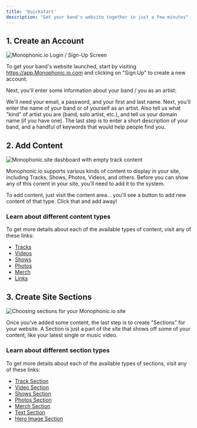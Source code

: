 ```yaml
---
title: 'Quickstart'
description: "Get your band's website together in just a few minutes"
---
```


## 1. Create an Account

<img
  className="block"
  src="/images/login.png"
  alt="Monophonic.io Login / Sign-Up Screen"
/>

To get your band's website launched, start by visiting https://app.Monophonic.io.com and clicking on "Sign Up" to create a new account.

Next, you'll enter some information about your band / you as an artist:

<Steps>
  <Step title="Personal Information">
    We'll need your email, a password, and your first and last name.
  </Step>
  <Step title="Artist Information">
    Next, you'll enter the name of your band or of yourself as an artist. Also tell us what "kind" of artist you are (band, solo artist, etc.), and tell us your domain name (if you have one).
  </Step>
  <Step title="Description and Keywords">
    The last step is to enter a short description of your band, and a handful of keywords that would help people find you.
  </Step>
</Steps>


## 2. Add Content

<img
  className="block"
  src="/images/emptyContent.png"
  alt="Monophonic.site dashboard with empty track content"
/>

Monophonic.io supports various kinds of content to display in your site, including Tracks, Shows, Photos, Videos, and others. Before you can show any of this conent in your site, you'll need to add it to the system.

To add content, just visit the content area... you'll see a button to add new content of that type. Click that and add away!

### Learn about different content types

To get more details about each of the available types of content, visit any of these links:

* [Tracks](/content-types/tracks)
* [Videos](/content-types/videos)
* [Shows](/content-types/shows)
* [Photos](/content-types/photos)
* [Merch](/content-types/merch)
* [Links](/content-types/links)

## 3. Create Site Sections

<img
  className="block"
  src="/images/chooseSection.png"
  alt="Choosing sections for your Monophonic.io site"
/>

Once you've added some content, the last step is to create "Sections" for your website. A Section is just a part of the site that shows off some of your content, like your latest single or music video.

### Learn about different section types

To get more details about each of the available types of sections, visit any of these links:

* [Track Section](/sections/track-section)
* [Video Section](/sections/video-section)
* [Shows Section](/sections/shows-section)
* [Photos Section](/sections/photos-section)
* [Merch Section](/sections/merch-section)
* [Text Section](/sections/text-section)
* [Hero Image Section](/sections/hero-image-section)
